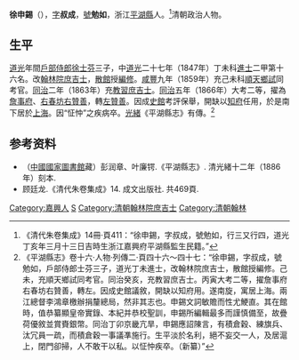 '''徐申錫'''（{{bd|1827年||？|catIdx=X}}），[[表字|字]]'''叔成'''，[[號|號]]'''勉如'''，浙江[[平湖市|平湖縣]]人。<ref>《清代朱卷集成》14冊·頁411：“徐申錫，字叔成，號勉如，行三又行四，道光丁亥年三月十三日吉時生浙江嘉興府平湖縣監生民籍。”</ref>清朝政治人物。

==生平==
[[道光|道光]]年間[[戶部侍郎|戶部侍郎]][[徐士芬|徐士芬]]三子，中[[道光|道光]]二十七年（1847年）丁未科[[進士|進士]]二甲第十六名。改[[翰林院庶吉士|翰林院庶吉士]]，[[散館|散館]]授[[編修|編修]]。[[咸豐|咸豐]]九年（1859年）充己未科[[順天|順天]][[鄉試|鄉試]]同考官。[[同治|同治]]二年（1863年）充[[教習庶吉士|教習庶吉士]]。[[同治|同治]]五年（1866年）大考二等，擢為[[詹事府|詹事府]]、[[右春坊|右春坊]][[右贊善|右贊善]]，轉[[左贊善|左贊善]]。因成[[史館|史館]]考評保舉，開缺以[[知府|知府]]任用，於是南下居於[[上海|上海]]。因“怔忡”之疾病卒。[[光緒|光緒]]《平湖縣志》有傳。<ref>《平湖縣志》卷十六·人物·列傳二·頁四十六～四十七：“徐申錫，字叔成，號勉如，戶部侍郎士芬三子，道光丁未進士，改翰林院庶吉士，散館授編修。己未，充順天鄉試同考官。同治癸亥，充教習庶吉士。丙寅大考二等，擢詹事府右春坊右贊善，轉左。因成史館議敘，開缺以知府用。遂南旋，寓居上海。兩江總督李鴻章檄辦捐釐總局，然非其志也。申錫文詞敏贍而性尤鯁直。其在館時，值恭纂顯皇帝實錄、本紀并恭校聖訓，申錫所編輯最多而謹慎備至，故疊荷優敘並賞賚銀幣。同治丁卯京畿亢旱，申錫應詔陳言，有積倉穀、練旗兵、汰冗員一疏，而積倉穀一事議凖施行。生平淡於名利，絕不妄交一人，及居滬上，閉門卻掃，人不敢干以私。以怔忡疾卒。（新纂）”</ref>

== 参考资料 ==
{{reflist}}

*（[[中國國家圖書館|中國國家圖書館]]藏）彭润章、叶廉锷.《平湖縣志》. 清光緒十二年（1886年）刻本.
*顾廷龙.《清代朱卷集成》14. 成文出版社. 共469頁.

{{道光二十七年丁未科殿試金榜}}

{{Authority control}}

{{DEFAULTSORT:Xu徐}}
[[Category:嘉興人|Category:嘉興人]]
[[Category:徐姓|S]]
[[Category:清朝翰林院庶吉士|Category:清朝翰林院庶吉士]]
[[Category:清朝翰林|Category:清朝翰林]]


{{清朝人物小作品}}